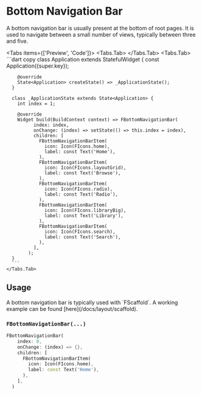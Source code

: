 
# Bottom Navigation Bar

A bottom navigation bar is usually present at the bottom of root pages.
It is used to navigate between a small number of views, typically between three and five.

<LinkBadgeGroup>
  <LinkBadge
    label="API Reference"
    href="https://pub.dev/documentation/forui/latest/forui.widgets.bottom_navigation_bar/"
  />
</LinkBadgeGroup>

<Tabs items={['Preview', 'Code']}>
    <Tabs.Tab>
        <Widget name='bottom-navigation-bar' query={{}}/>
    </Tabs.Tab>
    <Tabs.Tab>
      ```dart copy
      class Application extends StatefulWidget {
        const Application({super.key});

        @override
        State<Application> createState() => _ApplicationState();
      }

      class _ApplicationState extends State<Application> {
        int index = 1;

        @override
        Widget build(BuildContext context) => FBottomNavigationBar(
              index: index,
              onChange: (index) => setState(() => this.index = index),
              children: [
                FBottomNavigationBarItem(
                  icon: Icon(FIcons.home),
                  label: const Text('Home'),
                ),
                FBottomNavigationBarItem(
                  icon: Icon(FIcons.layoutGrid),
                  label: const Text('Browse'),
                ),
                FBottomNavigationBarItem(
                  icon: Icon(FIcons.radio),
                  label: const Text('Radio'),
                ),
                FBottomNavigationBarItem(
                  icon: Icon(FIcons.libraryBig),
                  label: const Text('Library'),
                ),
                FBottomNavigationBarItem(
                  icon: Icon(FIcons.search),
                  label: const Text('Search'),
                ),
              ],
            );
      }
      ```
    </Tabs.Tab>

</Tabs>

## Usage

<Callout type="info">
  A bottom navigation bar is typically used with `FScaffold`. A working example can be found
  [here](/docs/layout/scaffold).
</Callout>

### `FBottomNavigationBar(...)`

```dart copy
FBottomNavigationBar(
    index: 0,
    onChange: (index) => {},
    children: [
      FBottomNavigationBarItem(
        icon: Icon(FIcons.home),
        label: const Text('Home'),
      ),
    ],
  )
```
